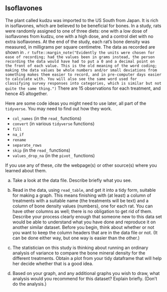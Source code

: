 ## Isoflavones

 The plant called kudzu was imported to the US South from Japan. It is rich in isoflavones, which are believed to be beneficial for bones. In a study, rats were randomly assigned to one of three diets: one with a low dose of isoflavones from kudzu, one with a high dose, and a control diet with no extra isoflavones. At the end of the study, each rat's bone density was measured, in milligrams per square centimetre. The data as recorded are shown in \url{http://ritsokiguess.site/isoflavones.txt}. ` r tufte::margin_note("Evidently the units were chosen for ease of recording; had the values been in grams instead, the person recording the data would have had to put a 0 and a decimal point on the front of each value. This is the old meaning of the word coding; making the data values be whole numbers and/or small deviations from something makes them easier to record, and in pre-computer days easier to calculate with. You will also see the same word used for classifying survey responses into categories, which is similar but not quite the same thing.")` There are 15 observations for each treatment, and hence 45 altogether.

Here are some code ideas you might need to use later, all part of the `tidyverse`. You may need to find out how they work.


- `col_names` (in the `read_` functions)
- `convert` (in various `tidyverse` functions)
- `fill`
- `na_if`
- `rename`
- `separate_rows`
- `skip` (in the `read_` functions)
- `values_drop_na` (in the `pivot_` functions)

If you use any of these, *cite* the webpage(s) or other source(s) where you learned about them.




(a) Take a look at the data file. Describe briefly what you see.



(b) Read in the data, using `read_table`, and get it into a tidy form, suitable for making a graph. This means finishing with (at least) a column of treatments with a suitable name (the treatments will be text) and a column of bone density values (numbers), one for each rat. You can have other columns as well; there is no obligation to get rid of them. Describe your process clearly enough that someone new to this data set would be able to understand what you have done and reproduce it on another similar dataset. Before you begin, think about whether or not you want to keep the column headers that are in the data file or not. (It can be done either way, but one way is easier than the other.)



(c) The statistician on this study is thinking about running an ordinary analysis of variance to compare the bone mineral density for the different treatments. Obtain a plot from your tidy dataframe that will help her decide whether that is a good idea.



(d) Based on your graph, and any additional graphs you wish to draw, what analysis would you recommend for this dataset? Explain briefly. (Don't do the analysis.)







